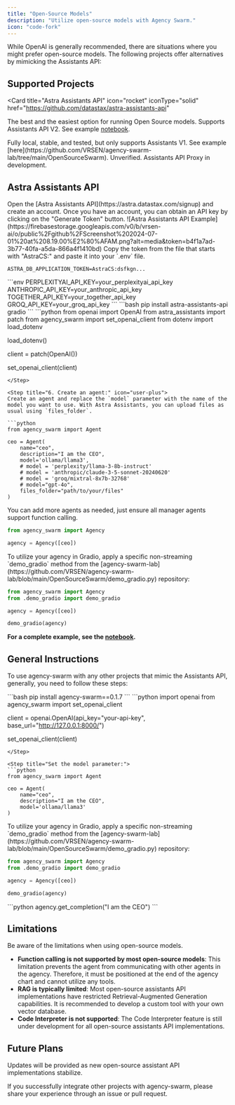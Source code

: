 ```yaml
---
title: "Open-Source Models"
description: "Utilize open-source models with Agency Swarm."
icon: "code-fork"
---
```


While OpenAI is generally recommended, there are situations where you might prefer open-source models. The following projects offer alternatives by mimicking the Assistants API:

## Supported Projects

<CardGroup>

<Card
  title="Astra Assistants API"
  icon="rocket"
  iconType="solid"
  href="https://github.com/datastax/astra-assistants-api"
>
  The best and the easiest option for running Open Source models. Supports Assistants API V2. See example
  [notebook](https://github.com/VRSEN/agency-swarm/blob/main/notebooks/os_models_with_astra_assistants_api.ipynb).
</Card>

<Card title="Open Assistant API" icon="users" iconType="solid" href="https://github.com/MLT-OSS/open-assistant-api">
  Fully local, stable, and tested, but only supports Assistants V1. See example
  [here](https://github.com/VRSEN/agency-swarm-lab/tree/main/OpenSourceSwarm).
</Card>

<Card title="OpenOpenAI" icon="code" iconType="solid" href="https://github.com/transitive-bullshit/OpenOpenAI">
  Unverified.
</Card>

<Card title="LiteLLM" icon="code" iconType="solid" href="https://github.com/BerriAI/litellm/issues/2842">
  Assistants API Proxy in development.
</Card>

</CardGroup>

## Astra Assistants API

<Steps>

<Step title="1. Create an account on Astra Assistants API and obtain an API key." icon="user">
  Open the [Astra Assistants API](https://astra.datastax.com/signup) and create an account. Once you have an account,
  you can obtain an API key by clicking on the "Generate Token" button. ![Astra Assistants API
  Example](https://firebasestorage.googleapis.com/v0/b/vrsen-ai/o/public%2Fgithub%2FScreenshot%202024-07-01%20at%208.19.00%E2%80%AFAM.png?alt=media&token=b4f1a7ad-3b77-40fa-a5da-866a4f1410bd)
</Step>

<Step title="2. Add Astra DB Token to your .env file:" icon="file">
Copy the token from the file that starts with "AstraCS:" and paste it into your `.env` file.

```env
ASTRA_DB_APPLICATION_TOKEN=AstraCS:dsfkgn...
```

</Step>

<Step title="3. Add other model provider API keys to .env as well:" icon="key">
```env
PERPLEXITYAI_API_KEY=your_perplexityai_api_key
ANTHROPIC_API_KEY=your_anthropic_api_key
TOGETHER_API_KEY=your_together_api_key
GROQ_API_KEY=your_groq_api_key
```
</Step>

<Step title="4. Install the Astra Assistants API and Gradio:" icon="download">
```bash
pip install astra-assistants-api gradio
```
</Step>

<Step title="5. Patch the OpenAI client:" icon="code">
```python
from openai import OpenAI
from astra_assistants import patch
from agency_swarm import set_openai_client
from dotenv import load_dotenv

load_dotenv()

client = patch(OpenAI())

set_openai_client(client)
```
</Step>

<Step title="6. Create an agent:" icon="user-plus">
Create an agent and replace the `model` parameter with the name of the model you want to use. With Astra Assistants, you can upload files as usual using `files_folder`.

```python
from agency_swarm import Agent

ceo = Agent(
    name="ceo",
    description="I am the CEO",
    model='ollama/llama3',
    # model = 'perplexity/llama-3-8b-instruct'
    # model = 'anthropic/claude-3-5-sonnet-20240620'
    # model = 'groq/mixtral-8x7b-32768'
    # model="gpt-4o",
    files_folder="path/to/your/files"
)
```

</Step>

<Step title="7. Create an agency:" icon="people-arrows">
You can add more agents as needed, just ensure all manager agents support function calling.

```python
from agency_swarm import Agency

agency = Agency([ceo])
```

</Step>

<Step title="8. Start Gradio:" icon="play">
To utilize your agency in Gradio, apply a specific non-streaming `demo_gradio` method from the [agency-swarm-lab](https://github.com/VRSEN/agency-swarm-lab/blob/main/OpenSourceSwarm/demo_gradio.py) repository:

```python
from agency_swarm import Agency
from .demo_gradio import demo_gradio

agency = Agency([ceo])

demo_gradio(agency)
```

</Step>

</Steps>

**For a complete example, see the [notebook](https://github.com/VRSEN/agency-swarm/blob/main/notebooks/os_models_with_astra_assistants_api.ipynb).**

## General Instructions

To use agency-swarm with any other projects that mimic the Assistants API, generally, you need to follow these steps:

<Steps>

<Step title="Install the previous version of agency-swarm as most projects are not yet compatible with streaming and Assistants V2:">
```bash
pip install agency-swarm==0.1.7
```
</Step>

<Step title="Switch out the OpenAI client:">
```python
import openai
from agency_swarm import set_openai_client

client = openai.OpenAI(api_key="your-api-key", base_url="http://127.0.0.1:8000/")

set_openai_client(client)
```
</Step>

<Step title="Set the model parameter:">
```python
from agency_swarm import Agent

ceo = Agent(
    name="ceo",
    description="I am the CEO",
    model='ollama/llama3'
)
```

</Step>

<Step title="Start Gradio:">
To utilize your agency in Gradio, apply a specific non-streaming `demo_gradio` method from the [agency-swarm-lab](https://github.com/VRSEN/agency-swarm-lab/blob/main/OpenSourceSwarm/demo_gradio.py) repository:

```python
from agency_swarm import Agency
from .demo_gradio import demo_gradio

agency = Agency([ceo])

demo_gradio(agency)
```

</Step>

<Step title="For backend integrations, simply use:">
```python
agency.get_completion("I am the CEO")
```
</Step>

</Steps>

## Limitations

<Warning>
Be aware of the limitations when using open-source models.
</Warning>

- **Function calling is not supported by most open-source models**: This limitation prevents the agent from communicating with other agents in the agency. Therefore, it must be positioned at the end of the agency chart and cannot utilize any tools.
- **RAG is typically limited**: Most open-source assistants API implementations have restricted Retrieval-Augmented Generation capabilities. It is recommended to develop a custom tool with your own vector database.
- **Code Interpreter is not supported**: The Code Interpreter feature is still under development for all open-source assistants API implementations.

## Future Plans

Updates will be provided as new open-source assistant API implementations stabilize.

If you successfully integrate other projects with agency-swarm, please share your experience through an issue or pull request.
